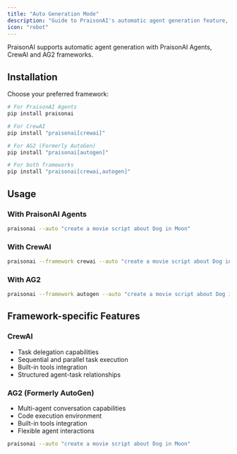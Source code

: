 ```yaml
---
title: "Auto Generation Mode"
description: "Guide to PraisonAI's automatic agent generation feature, supporting both CrewAI and AG2 frameworks for automated task execution"
icon: "robot"
---
```


PraisonAI supports automatic agent generation with PraisonAI Agents, CrewAI and AG2 frameworks.

## Installation

Choose your preferred framework:

```bash
# For PraisonAI Agents
pip install praisonai

# For CrewAI
pip install "praisonai[crewai]"

# For AG2 (Formerly AutoGen)
pip install "praisonai[autogen]"

# For both frameworks
pip install "praisonai[crewai,autogen]"
```

## Usage

### With PraisonAI Agents
```bash
praisonai --auto "create a movie script about Dog in Moon"
```

### With CrewAI
```bash
praisonai --framework crewai --auto "create a movie script about Dog in Moon"
```

### With AG2
```bash
praisonai --framework autogen --auto "create a movie script about Dog in Moon"
```

## Framework-specific Features

### CrewAI
- Task delegation capabilities
- Sequential and parallel task execution
- Built-in tools integration
- Structured agent-task relationships

### AG2 (Formerly AutoGen)
- Multi-agent conversation capabilities
- Code execution environment
- Built-in tools integration
- Flexible agent interactions

```bash
praisonai --auto "create a movie script about Dog in Moon"
```